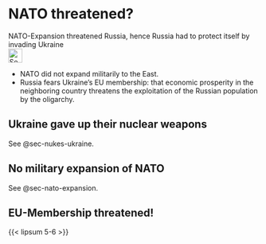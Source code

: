 # NATO threatened? {#sec-nato-threat}

::: {.callout-caution title="Myth"}
NATO-Expansion threatened Russia, hence Russia had to protect itself by invading Ukraine
[<br>![Search for topic in EUvsDisinfo](../all_common_img/EUvsDisinfo_400x240.jpg){height=2em}](https://euvsdisinfo.eu/disinformation-cases/?text=nato%20%20threatens%20russia&sort=relevance)
:::

::: {.callout-tip title="Truth"}
- NATO did not expand militarily to the East. 
- Russia fears Ukraine's EU membership: that economic prosperity in the neighboring country threatens the exploitation of the Russian population by the oligarchy.
:::


## Ukraine gave up their nuclear weapons

See @sec-nukes-ukraine.

## No military expansion of NATO

See @sec-nato-expansion.

## EU-Membership threatened!

{{< lipsum 5-6 >}}


